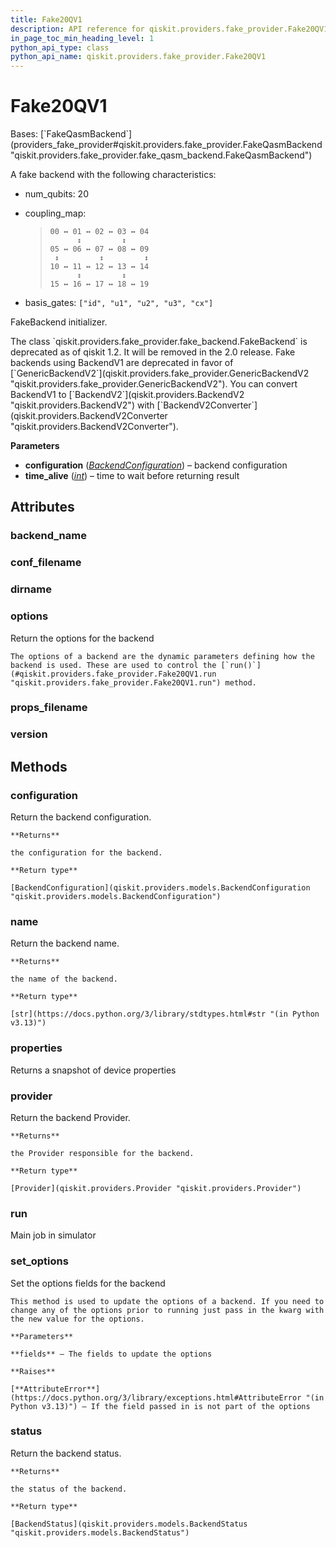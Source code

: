 ```yaml
---
title: Fake20QV1
description: API reference for qiskit.providers.fake_provider.Fake20QV1
in_page_toc_min_heading_level: 1
python_api_type: class
python_api_name: qiskit.providers.fake_provider.Fake20QV1
---
```


# Fake20QV1

<Class id="qiskit.providers.fake_provider.Fake20QV1" isDedicatedPage={true} github="https://github.com/Qiskit/qiskit/tree/main/qiskit/providers/fake_provider/backends_v1/fake_20q/fake_20q.py#L21-L43" signature="qiskit.providers.fake_provider.Fake20QV1" modifiers="class">
  Bases: [`FakeQasmBackend`](providers_fake_provider#qiskit.providers.fake_provider.FakeQasmBackend "qiskit.providers.fake_provider.fake_qasm_backend.FakeQasmBackend")

  A fake backend with the following characteristics:

  *   num\_qubits: 20

  *   coupling\_map:

      > ```text
      > 00 ↔ 01 ↔ 02 ↔ 03 ↔ 04
      >       ↕         ↕
      > 05 ↔ 06 ↔ 07 ↔ 08 ↔ 09
      >  ↕         ↕         ↕
      > 10 ↔ 11 ↔ 12 ↔ 13 ↔ 14
      >       ↕         ↕
      > 15 ↔ 16 ↔ 17 ↔ 18 ↔ 19
      > ```

  *   basis\_gates: `["id", "u1", "u2", "u3", "cx"]`

  FakeBackend initializer.

  <Admonition title="Deprecated since version 1.2" type="danger">
    The class `qiskit.providers.fake_provider.fake_backend.FakeBackend` is deprecated as of qiskit 1.2. It will be removed in the 2.0 release. Fake backends using BackendV1 are deprecated in favor of [`GenericBackendV2`](qiskit.providers.fake_provider.GenericBackendV2 "qiskit.providers.fake_provider.GenericBackendV2"). You can convert BackendV1 to [`BackendV2`](qiskit.providers.BackendV2 "qiskit.providers.BackendV2") with [`BackendV2Converter`](qiskit.providers.BackendV2Converter "qiskit.providers.BackendV2Converter").
  </Admonition>

  **Parameters**

  *   **configuration** ([*BackendConfiguration*](qiskit.providers.models.BackendConfiguration "qiskit.providers.models.BackendConfiguration")) – backend configuration
  *   **time\_alive** ([*int*](https://docs.python.org/3/library/functions.html#int "(in Python v3.13)")) – time to wait before returning result

  ## Attributes

  ### backend\_name

  <Attribute id="qiskit.providers.fake_provider.Fake20QV1.backend_name" attributeValue="'fake_20q_v1'" />

  ### conf\_filename

  <Attribute id="qiskit.providers.fake_provider.Fake20QV1.conf_filename" attributeValue="'conf_singapore.json'" />

  ### dirname

  <Attribute id="qiskit.providers.fake_provider.Fake20QV1.dirname" attributeValue="'/home/runner/work/qiskit/qiskit/.tox/docs/lib/python3.9/site-packages/qiskit/providers/fake_provider/backends_v1/fake_20q'" />

  ### options

  <Attribute id="qiskit.providers.fake_provider.Fake20QV1.options">
    Return the options for the backend

    The options of a backend are the dynamic parameters defining how the backend is used. These are used to control the [`run()`](#qiskit.providers.fake_provider.Fake20QV1.run "qiskit.providers.fake_provider.Fake20QV1.run") method.
  </Attribute>

  ### props\_filename

  <Attribute id="qiskit.providers.fake_provider.Fake20QV1.props_filename" attributeValue="'props_singapore.json'" />

  ### version

  <Attribute id="qiskit.providers.fake_provider.Fake20QV1.version" attributeValue="1" />

  ## Methods

  ### configuration

  <Function id="qiskit.providers.fake_provider.Fake20QV1.configuration" github="https://github.com/Qiskit/qiskit/tree/main/qiskit/providers/backend.py#L145-L151" signature="configuration()">
    Return the backend configuration.

    **Returns**

    the configuration for the backend.

    **Return type**

    [BackendConfiguration](qiskit.providers.models.BackendConfiguration "qiskit.providers.models.BackendConfiguration")
  </Function>

  ### name

  <Function id="qiskit.providers.fake_provider.Fake20QV1.name" github="https://github.com/Qiskit/qiskit/tree/main/qiskit/providers/backend.py#L184-L190" signature="name()">
    Return the backend name.

    **Returns**

    the name of the backend.

    **Return type**

    [str](https://docs.python.org/3/library/stdtypes.html#str "(in Python v3.13)")
  </Function>

  ### properties

  <Function id="qiskit.providers.fake_provider.Fake20QV1.properties" github="https://github.com/Qiskit/qiskit/tree/main/qiskit/providers/fake_provider/fake_qasm_backend.py#L46-L50" signature="properties()">
    Returns a snapshot of device properties
  </Function>

  ### provider

  <Function id="qiskit.providers.fake_provider.Fake20QV1.provider" github="https://github.com/Qiskit/qiskit/tree/main/qiskit/providers/backend.py#L162-L168" signature="provider()">
    Return the backend Provider.

    **Returns**

    the Provider responsible for the backend.

    **Return type**

    [Provider](qiskit.providers.Provider "qiskit.providers.Provider")
  </Function>

  ### run

  <Function id="qiskit.providers.fake_provider.Fake20QV1.run" github="https://github.com/Qiskit/qiskit/tree/main/qiskit/providers/fake_provider/fake_backend.py#L137-L165" signature="run(run_input, **kwargs)">
    Main job in simulator
  </Function>

  ### set\_options

  <Function id="qiskit.providers.fake_provider.Fake20QV1.set_options" github="https://github.com/Qiskit/qiskit/tree/main/qiskit/providers/backend.py#L126-L143" signature="set_options(**fields)">
    Set the options fields for the backend

    This method is used to update the options of a backend. If you need to change any of the options prior to running just pass in the kwarg with the new value for the options.

    **Parameters**

    **fields** – The fields to update the options

    **Raises**

    [**AttributeError**](https://docs.python.org/3/library/exceptions.html#AttributeError "(in Python v3.13)") – If the field passed in is not part of the options
  </Function>

  ### status

  <Function id="qiskit.providers.fake_provider.Fake20QV1.status" github="https://github.com/Qiskit/qiskit/tree/main/qiskit/providers/backend.py#L170-L182" signature="status()">
    Return the backend status.

    **Returns**

    the status of the backend.

    **Return type**

    [BackendStatus](qiskit.providers.models.BackendStatus "qiskit.providers.models.BackendStatus")
  </Function>
</Class>

